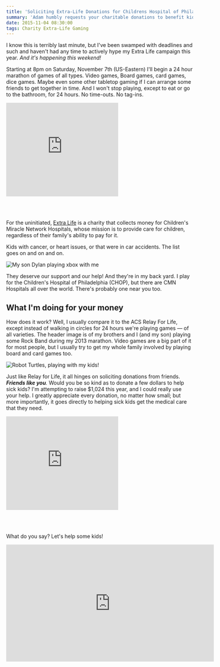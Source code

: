 ```yaml
---
title: 'Soliciting Extra-Life Donations for Childrens Hospital of Philadelphia!'
summary: 'Adam humbly requests your charitable donations to benefit kids in the hospital'
date: 2015-11-04 08:30:00
tags: Charity Extra-Life Gaming
---
```


I know this is terribly last minute, but I've been swamped with deadlines and such and haven't had any time to actively hype my Extra Life campaign this year. _And it's happening this weekend!_

Starting at 8pm on Saturday, November 7th (US-Eastern) I'll begin a 24 hour marathon of games of all types. Video games, Board games, card games, dice games. Maybe even some other tabletop gaming if I can arrange some friends to get together in time. And I won't stop playing, except to eat or go to the bathroom, for 24 hours. No time-outs. No tag-ins.

<iframe
	src="http://www.extra-life.org/index.cfm?fuseaction=widgets.300x250thermo&participantID=148892"
	width="302"
	height="252"
	frameborder="0"
	scrolling="no"
	style="margin: 0 auto 3rem"
>
	<a href="http://www.extra-life.org/index.cfm?fuseaction=donorDrive.participant&participantID=148892">
		Make a Donation!
	</a>
</iframe>

For the uninitiated, [Extra Life][extralife] is a charity that collects money for Children's Miracle Network Hospitals, whose mission is to provide care for children, regardless of their family's ability to pay for it.

Kids with cancer, or heart issues, or that were in car accidents. The list goes on and on and on.

![My son Dylan playing xbox with me](./dylan-xbox.jpg)

They deserve our support and our help! And they're in my back yard. I play for the Children's Hospital of Philadelphia (CHOP), but there are CMN Hospitals all over the world. There's probably one near you too.

## What I'm doing for your money

How does it work? Well, I usually compare it to the ACS Relay For Life, except instead of walking in circles for 24 hours we're playing games &mdash; of all varieties. The header image is of my brothers and I (and my son) playing some Rock Band during my 2013 marathon. Video games are a big part of it for most people, but I usually try to get my whole family involved by playing board and card games too.

![Robot Turtles, playing with my kids!](./robot-turtles.jpg)

Just like Relay for Life, it all hinges on soliciting donations from friends. _**Friends like you**._ Would you be so kind as to donate a few dollars to help sick kids? I'm attempting to raise \$1,024 this year, and I could really use your help. I greatly appreciate every donation, no matter how small; but more importantly, it goes directly to helping sick kids get the medical care that they need.

<iframe
	src="http://www.extra-life.org/index.cfm?fuseaction=widgets.300x250thermo&participantID=148892"
	width="302"
	height="252"
	frameborder="0"
	scrolling="no"
	style="margin: 0 auto 3rem"
>
	<a href="http://www.extra-life.org/index.cfm?fuseaction=donorDrive.participant&participantID=148892">
		Make a Donation!
	</a>
</iframe>

What do you say? Let's help some kids!

<iframe
	width="560"
	height="315"
	src="https://www.youtube.com/embed/ZS7WRl7N1Ig"
	frameborder="0"
	allowfullscreen
/>

<iframe
	width="560"
	height="315"
	src="https://www.youtube.com/embed/2_sLlWO_v24"
	frameborder="0"
	allowfullscreen
/>

[extralife]: http://www.extra-life.org/
